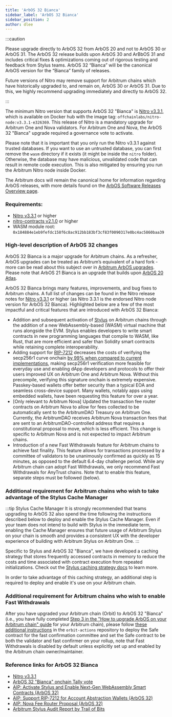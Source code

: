 ```yaml
---
title: 'ArbOS 32 Bianca'
sidebar_label: 'ArbOS 32 Bianca'
sidebar_position: 2
author: dlee
---
```


:::caution

Please upgrade directly to ArbOS 32 from ArbOS 20 and not to ArbOS 30 or ArbOS 31. The ArbOS 32 release builds upon ArbOS 30 and ArBbOS 31 and includes critical fixes & optimizations coming out of rigorous testing and feedback from Stylus teams. ArbOS 32 “Bianca” will be the canonical ArbOS version for the “Bianca” family of releases.

Future versions of Nitro may remove support for Arbitrum chains which have historically upgraded to, and remain on, ArbOS 30 or ArbOS 31. Due to this, we highly recommend upgrading immediately and directly to ArbOS 32.

:::

The minimum Nitro version that supports ArbOS 32 "Bianca" is [Nitro v3.3.1](https://github.com/OffchainLabs/nitro/releases/tag/v3.3.1), which is available on Docker hub with the image tag: `offchainlabs/nitro-node:v3.3.1-e326369`. This release of Nitro is a mandatory upgrade for Arbitrum One and Nova validators. For Arbitrum One and Nova, the ArbOS 32 "Bianca" upgrade required a governance vote to activate.

Please note that it is important that you only run the Nitro v3.3.1 against trusted databases. If you want to use an untrusted database, you can first remove the `wasm` directory if it exists (it might be inside the `nitro` folder). Otherwise, the database may have malicious, unvalidated code that can result in remote code execution. This is also mitigated by ensuring you run the Arbitrum Nitro node inside Docker.

The Arbitrum docs will remain the canonical home for information regarding ArbOS releases, with more details found on the [ArbOS Software Releases Overview page](./01-overview.mdx).

### Requirements:

- [Nitro v3.3.1](https://github.com/OffchainLabs/nitro/releases/tag/v3.3.1) or higher
- [nitro-contracts v2.1.0](https://github.com/OffchainLabs/nitro-contracts/releases/tag/v2.1.0) or higher
- WASM module root: `0x184884e1eb9fefdc158f6c8ac912bb183bf3cf83f0090317e0bc4ac5860baa39`

### High-level description of ArbOS 32 changes

ArbOS 32 Bianca is a major upgrade for Arbitrum chains. As a refresher, ArbOS upgrades can be treated as Arbitrum’s equivalent of a hard fork - more can be read about this subject over in [Arbitrum ArbOS upgrades](https://forum.arbitrum.foundation/t/arbitrum-arbos-upgrades/19695). Please note that ArbOS 21 Bianca is an upgrade that builds upon [ArbOS 20 Atlas](./arbos20.mdx).

ArbOS 32 Bianca brings many features, improvements, and bug fixes to Arbitrum chains. A full list of changes can be found in the Nitro release notes for [Nitro v3.3.1](https://github.com/OffchainLabs/nitro/releases/tag/v3.3.1) or higher (as Nitro 3.3.1 is the endorsed Nitro node version for ArbOS 32 Bianca). Highlighted below are a few of the most impactful and critical features that are introduced with ArbOS 32 Bianca:

- Addition and subsequent activation of [Stylus](../../stylus/gentle-introduction.mdx) on Arbitrum chains through the addition of a new WebAssembly-based (WASM) virtual machine that runs alongside the EVM. Stylus enables developers to write smart contracts in new programming languages that compile to WASM, like Rust, that are more efficient and safer than Solidity smart contracts while retaining complete interoperability.
- Adding support for [RIP-7212](https://github.com/ethereum/RIPs/blob/master/RIPS/rip-7212.md) decreases the costs of verifying the secp256r1 curve onchain [by 99% when compared to current implementations](https://www.alchemy.com/blog/what-is-rip-7212), making secp256r1 verification more feasible for everyday use and enabling dApp developers and protocols to offer their users improved UX on Arbitrum One and Arbitrum Nova. Without this precompile, verifying this signature onchain is extremely expensive. Passkey-based wallets offer better security than a typical EOA and seamless cross-device support. Many wallets, notably apps using embedded wallets, have been requesting this feature for over a year.
- [Only relevant to Arbitrum Nova] Updated the transaction fee router contracts on Arbitrum Nova to allow for fees collected to be automatically sent to the ArbitrumDAO Treasury on Arbitrum One. Currently, the ArbitrumDAO receives Arbitrum Nova transaction fees that are sent to an ArbitrumDAO-controlled address that requires a constitutional proposal to move, which is less efficient. This change is specific to Arbitrum Nova and is not expected to impact Arbitrum chains.
- Introduction of a new Fast Withdrawals feature for Arbitrum chains to achieve fast finality. This feature allows for transactions processed by a committee of validators to be unanimously confirmed as quickly as 15 minutes, as opposed to the default 6.4-day challenge period. While any Arbitrum chain can adopt Fast Withdrawals, we only recommend Fast Withdrawals for AnyTrust chains. Note that to enable this feature, separate steps must be followed (below).

### Additional requirement for Arbitrum chains who wish to take advantage of the Stylus Cache Manager

:::tip Stylus Cache Manager
It is strongly recommended that teams upgrading to ArbOS 32 also spend the time following the instructions described below to deploy and enable the Stylus Cache Manager. Even if your team does not intend to build with Stylus in the immediate term, enabling the Cache Manager ensures that future usage of Arbitrum Stylus on your chain is smooth and provides a consistent UX with the developer experience of building with Arbitrum Stylus on Arbitrum One.
:::

Specific to Stylus and ArbOS 32 "Bianca", we have developed a caching strategy that stores frequently accessed contracts in memory to reduce the costs and time associated with contract execution from repeated initializations. Check out the [Stylus caching strategy docs](../../stylus/how-tos/caching-contracts.mdx) to learn more.

In order to take advantage of this caching strategy, an additional step is required to deploy and enable it's use on your Arbitrum chain.

### Additional requirement for Arbitrum chains who wish to enable Fast Withdrawals

After you have upgraded your Arbitrum chain (Orbit) to ArbOS 32 "Bianca" (i.e., you have fully completed [Step 3 in the "How to upgrade ArbOS on your Arbitrum chain" guide](/launch-arbitrum-chain/02-configure-your-chain/common-configurations/13-arbos-upgrade.mdx#step-3-schedule-the-arbos-version-upgrade) for your Arbitrum chain), please follow [these additional instructions](https://github.com/OffchainLabs/orbit-actions/tree/main/scripts/foundry/fast-confirm) in the `orbit-actions` repository to deploy the Safe contract for the fast confirmation committee and set the Safe contract to be both the validator and fast confirmer on your rollup, note that Fast Withdrawals is disabled by default unless explicitly set up and enabled by the Arbitrum chain owner/maintainer.

### Reference links for ArbOS 32 Bianca

- [Nitro v3.3.1](https://github.com/OffchainLabs/nitro/releases/tag/v3.3.1)
- [ArbOS 32 "Bianca" onchain Tally vote](https://www.tally.xyz/gov/arbitrum/proposal/108288822474129076868455956066667369439381709547570289793612729242368710728616)
- [AIP: Activate Stylus and Enable Next-Gen WebAssembly Smart Contracts (ArbOS 32)](https://forum.arbitrum.foundation/t/aip-activate-stylus-and-enable-next-gen-webassembly-smart-contracts-arbos-30/22970)
- [AIP: Support RIP-7212 for Account Abstraction Wallets (ArbOS 32)](https://forum.arbitrum.foundation/t/aip-support-rip-7212-for-account-abstraction-wallets-arbos-30/23298)
- [AIP: Nova Fee Router Proposal (ArbOS 32)](https://forum.arbitrum.foundation/t/aip-nova-fee-router-proposal-arbos-30/23310)
- [Arbitrum Stylus Audit Report by Trail of Bits](../../audit-reports.mdx)
